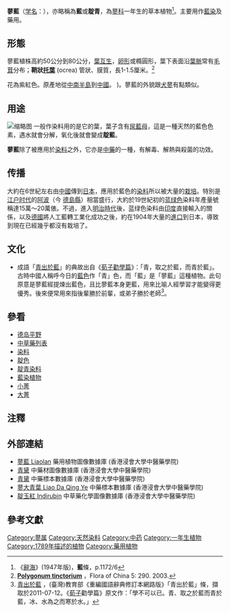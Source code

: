 {{copy edit|time=2010-01-23T11:08:12+00:00}}
{{ctm}}
{{Speciesbox 
| name = 蓼藍
| image = Persicaria tinctoria bergianska.JPG
| image_width = 250px
| image_caption = 
| genus = Persicaria
| species = tinctoria
| authority =  (Aiton) Spach
| synonyms= ''Polygonum tinctorium'' Ait.
}}

'''蓼藍'''{{NoteTag|{{標音|字=蓼|拼音=liǎo|注音=ㄌㄧㄠˇ}}}}（[[学名|学名]]：{{lang|la|''Persicaria tinctoria''}}），亦略稱為'''藍'''或'''靛青'''，為[[蓼科|蓼科]]一年生的草本植物<ref>《[[辭海|辭海]]》(1947年版)，'''藍'''條，p.1172/6</ref>。主要用作[[藍染|藍染]]及藥用。

==形態==
蓼藍植株高約50公分到80公分，[[葉|葉]][[互生|互生]]，[[卵形葉|卵形]]或橢圓形，葉下表面沿[[脈|葉脈]]常有[[毛|毛茸]]分布；'''鞘狀[[托葉|托葉]]''' (ocrea) 管狀、膜質，長1-1.5厘米。<ref name="FOC">[http://www.efloras.org/florataxon.aspx?flora_id=2&taxon_id=200006738 '''Polygonum tinctorium'''] {{Wayback|url=http://www.efloras.org/florataxon.aspx?flora_id=2&taxon_id=200006738 |date=20200806141913 }}，Flora of China 5: 290. 2003.</ref>

花為紫紅色。原產地從[[中南半島|中南半島]]到[[中國|中國]]。
{{Citation needed|蓼藍亦有在[[歐洲|歐洲]]生長，是當地的主要[[藍染植物|藍染植物]]|time=2011-07-12T15:29:09+00:00}})。蓼藍的外貌跟[[犬蓼|犬蓼]]有點類似。

==用途==
[[File:Traditional_natural_dyeing_(Korean_blue)_2.jpg|缩略图]]
一般作染料用的是它的葉，葉子含有[[尿藍母|尿藍母]]，這是一種天然的藍色色素，遇水就會分解，氧化後就會變成'''靛藍'''。

'''蓼藍'''除了被應用於[[染料|染料]]之外，它亦是[[中藥|中藥]]的一種，有解毒、解熱與殺菌的功效。

== 传播 ==
大約在6世紀左右由[[中國|中國]]傳到[[日本|日本]]，應用於藍色的[[染料|染料]]所以被大量的[[栽培|栽培]]。特別是[[江户时代|江户时代]]的[[阿波國|阿波]]（今 [[德島縣|德島縣]]）相當盛行，大約於19世紀初的[[蓝绿色|蓝绿色]]染料年產量號稱達15萬～20萬俵。不過，進入[[明治時代|明治時代]]後，蓝绿色染料由[[印度|印度]]直接輸入的關係，以及[[德國|德國]]將人工藍轉工業化成功之後，約在1904年大量的[[進口|進口]]到日本，導致到現在已經幾乎都沒有栽培了。

== 文化 ==
* 成語「[[青出於藍|青出於藍]]」的典故出自《[[荀子|荀子]][[勸學篇|勸學篇]]》：「青，取之於藍，而青於藍」。古時中國人稱呼今日的[[藍色|藍色]]作「青」色，而「藍」是「蓼藍」這種植物。此句原意是蓼藍經提煉出藍色，且比蓼藍本身更藍，用來比喻人經學習才能變得更優秀。後來便常用來指後輩勝於前輩，或弟子勝於老師<ref name="教">[http://dict.revised.moe.edu.tw/ 青出於藍] {{Wayback|url=http://dict.revised.moe.edu.tw/ |date=20181204062045 }}，(臺灣)教育部《重編國語辭典修訂本網路版》「青出於藍」條，擷取於2011-07-12。《[[荀子|荀子]]勸學篇》原文作：「學不可以已。青、取之於藍而青於藍，冰、水為之而寒於水。」</ref>。

== 參看 ==
* [[德岛平野|德岛平野]]{{ja}}
* [[中草藥列表|中草藥列表]]
* [[染料|染料]]
* [[靛色|靛色]]
* [[靛青染料|靛青染料]]
* [[藍染植物|藍染植物]]
* [[小菁|小菁]]
* [[大菁|大菁]]

== 注釋 ==
{{NoteFoot}}

==外部連結==
* [http://libproject.hkbu.edu.hk/was40/detail?lang=ch&channelid=1288&searchword=herb_id=D00029 蓼藍 Liaolan] {{Wayback|url=http://libproject.hkbu.edu.hk/was40/detail?lang=ch&channelid=1288&searchword=herb_id=D00029 |date=20160304100834 }} 藥用植物圖像數據庫 (香港浸會大學中醫藥學院) {{zh}}{{en}}
*[https://sys01.lib.hkbu.edu.hk/cmed/mmid/detail.php?pid=B00413 青黛] 中藥材圖像數據庫  (香港浸會大學中醫藥學院) {{zh}}{{en}} 
* [http://libproject.hkbu.edu.hk/was40/outline?page=1&channelid=44273&searchword=青黛&sortfield=+name_chi_sort   青黛] {{Wayback|url=http://libproject.hkbu.edu.hk/was40/outline?page=1&channelid=44273&searchword=%E9%9D%92%E9%BB%9B&sortfield=+name_chi_sort |date=20210628034004 }} 中藥標本數據庫 (香港浸會大學中醫藥學院) {{zh-hant}}{{en}}
* [http://libproject.hkbu.edu.hk/was40/detail?channelid=44273&searchword=herb_id=D00448 蓼大青葉 Liao Da Qing Ye] {{Wayback|url=http://libproject.hkbu.edu.hk/was40/detail?channelid=44273&searchword=herb_id=D00448 |date=20160304091536 }} 中藥標本數據庫 (香港浸會大學中醫藥學院) {{zh-hant}}{{en}}
* [http://libproject.hkbu.edu.hk/was40/detail?channelid=22253&lang=cht&searchword=code=P00020 靛玉紅 Indirubin] {{Wayback|url=http://libproject.hkbu.edu.hk/was40/detail?channelid=22253&lang=cht&searchword=code=P00020 |date=20150528101958 }} 中草藥化學圖像數據庫 (香港浸會大學中醫藥學院) {{zh}}{{en}}

==參考文獻==
{{reflist|2}}
{{Taxonbar|from=Q11833922}}

[[Category:蓼属|Category:蓼属]]
[[Category:天然染料|Category:天然染料]]
[[Category:中药|Category:中药]]
[[Category:一年生植物|Category:一年生植物]]
[[Category:1789年描述的植物|Category:1789年描述的植物]]
[[Category:藥用植物|Category:藥用植物]]